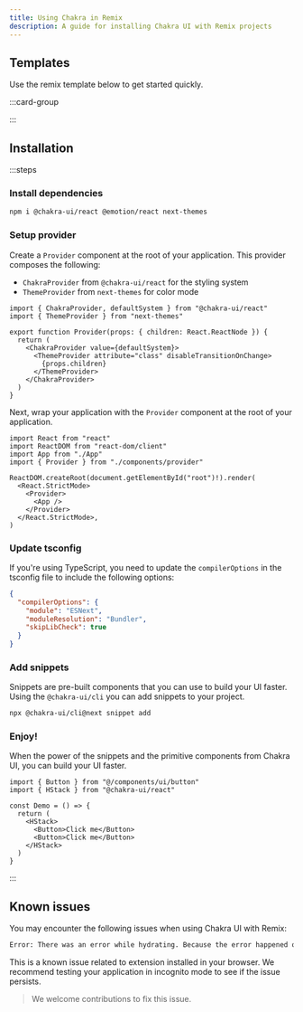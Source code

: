 ```yaml
---
title: Using Chakra in Remix
description: A guide for installing Chakra UI with Remix projects
---
```


## Templates

Use the remix template below to get started quickly.

:::card-group

<ResourceCard
  type="github"
  title="Remix template"
  url="https://github.com/chakra-ui/chakra-remix-template"
/>

:::

## Installation

:::steps

### Install dependencies

```bash
npm i @chakra-ui/react @emotion/react next-themes
```

### Setup provider

Create a `Provider` component at the root of your application. This provider
composes the following:

- `ChakraProvider` from `@chakra-ui/react` for the styling system
- `ThemeProvider` from `next-themes` for color mode

```tsx title="src/components/provider.tsx"
import { ChakraProvider, defaultSystem } from "@chakra-ui/react"
import { ThemeProvider } from "next-themes"

export function Provider(props: { children: React.ReactNode }) {
  return (
    <ChakraProvider value={defaultSystem}>
      <ThemeProvider attribute="class" disableTransitionOnChange>
        {props.children}
      </ThemeProvider>
    </ChakraProvider>
  )
}
```

Next, wrap your application with the `Provider` component at the root of your
application.

```tsx title="src/main.tsx"
import React from "react"
import ReactDOM from "react-dom/client"
import App from "./App"
import { Provider } from "./components/provider"

ReactDOM.createRoot(document.getElementById("root")!).render(
  <React.StrictMode>
    <Provider>
      <App />
    </Provider>
  </React.StrictMode>,
)
```

### Update tsconfig

If you're using TypeScript, you need to update the `compilerOptions` in the
tsconfig file to include the following options:

```json title="tsconfig.json"
{
  "compilerOptions": {
    "module": "ESNext",
    "moduleResolution": "Bundler",
    "skipLibCheck": true
  }
}
```

### Add snippets

Snippets are pre-built components that you can use to build your UI faster.
Using the `@chakra-ui/cli` you can add snippets to your project.

```bash
npx @chakra-ui/cli@next snippet add
```

### Enjoy!

When the power of the snippets and the primitive components from Chakra UI, you
can build your UI faster.

```tsx
import { Button } from "@/components/ui/button"
import { HStack } from "@chakra-ui/react"

const Demo = () => {
  return (
    <HStack>
      <Button>Click me</Button>
      <Button>Click me</Button>
    </HStack>
  )
}
```

:::

## Known issues

You may encounter the following issues when using Chakra UI with Remix:

```bash
Error: There was an error while hydrating. Because the error happened outside of a Suspense boundary, the entire root will switch to client rendering.
```

This is a known issue related to extension installed in your browser. We
recommend testing your application in incognito mode to see if the issue
persists.

> We welcome contributions to fix this issue.
